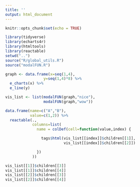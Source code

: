 ---
title: ''
output: html_document
---

```{r setup, include=FALSE}
knitr::opts_chunk$set(echo = TRUE)
```

```{r echo=F, message=F, warning=F}

library(tidyverse)
library(echarts4r)
library(htmltools)
library(reactable)
setwd("..")
source("R/global_utils.R")
source("modalFUN.R")

```

```{r echo=F}

graph <- data.frame(x=seq(1,4),
                 y=seq(1,4)*8) %>%
  e_charts(x) %>%
  e_line(y)

vis_list <- list(modalFUN(graph,"nice"),
                 modalFUN(graph,"wow"))

data.frame(name=c("A","B"),
           value=c(1,2)) %>%
  reactable(.,
            columns=list(
              name = colDef(cell=function(value,index) {

                tags$html(vis_list[[index]]$children[[1]],
                          vis_list[[index]]$children[[2]])

              })
            ))

vis_list[[1]]$children[[3]]
vis_list[[1]]$children[[4]]
vis_list[[2]]$children[[3]]
vis_list[[2]]$children[[4]]





```


<!-- ```{r echo=F} -->

<!-- graph <- data.frame(x=seq(1,4), -->
<!--                  y=seq(1,4)*8) %>% -->
<!--   e_charts(x) %>% -->
<!--   e_line(y) -->

<!-- modalFUN(graph,"ok") -->

<!-- modalFUN(graph,"try") -->

<!-- modalFUN(graph,"third") -->

<!-- ``` -->












